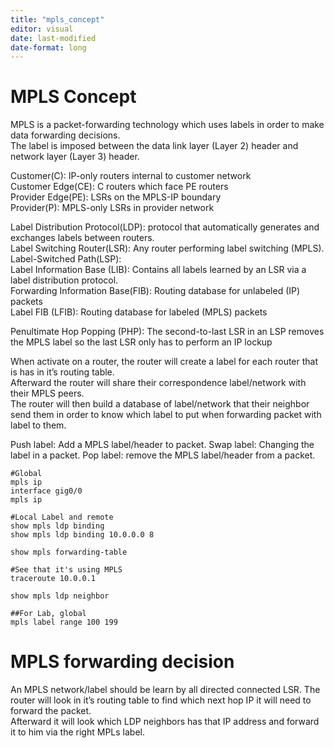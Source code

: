 ```yaml
---
title: "mpls_concept"
editor: visual
date: last-modified
date-format: long
---
```


# MPLS Concept

MPLS is a packet-forwarding technology which uses labels in order to make data forwarding decisions.\
The label is imposed between the data link layer (Layer 2) header and network layer (Layer 3) header.

Customer(C): IP-only routers internal to customer network\
Customer Edge(CE): C routers which face PE routers\
Provider Edge(PE): LSRs on the MPLS-IP boundary\
Provider(P): MPLS-only LSRs in provider network

Label Distribution Protocol(LDP): protocol that automatically generates and exchanges labels between routers.\
Label Switching Router(LSR): Any router performing label switching (MPLS).\
Label-Switched Path(LSP):\
Label Information Base (LIB): Contains all labels learned by an LSR via a label distribution protocol.\
Forwarding Information Base(FIB): Routing database for unlabeled (IP) packets\
Label FIB (LFIB): Routing database for labeled (MPLS) packets

Penultimate Hop Popping (PHP): The second-to-last LSR in an LSP removes the MPLS label so the last LSR only has to perform an IP lockup

When activate on a router, the router will create a label for each router that is has in it's routing table.\
Afterward the router will share their correspondence label/network with their MPLS peers.\
The router will then build a database of label/network that their neighbor send them in order to know which label to put when forwarding packet with label to them.

Push label: Add a MPLS label/header to packet. Swap label: Changing the label in a packet. Pop label: remove the MPLS label/header from a packet.

```         
#Global
mpls ip  
interface gig0/0  
mpls ip  

#Local Label and remote  
show mpls ldp binding  
show mpls ldp binding 10.0.0.0 8  

show mpls forwarding-table 

#See that it's using MPLS
traceroute 10.0.0.1

show mpls ldp neighbor

##For Lab, global
mpls label range 100 199
```

# MPLS forwarding decision

An MPLS network/label should be learn by all directed connected LSR. The router will look in it's routing table to find which next hop IP it will need to forward the packet.\
Afterward it will look which LDP neighbors has that IP address and forward it to him via the right MPLs label.
